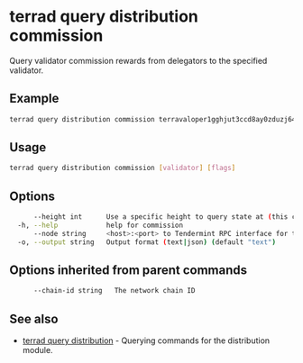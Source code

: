 # terrad query distribution commission

Query validator commission rewards from delegators to the specified validator.

## Example

```sh Terrad
terrad query distribution commission terravaloper1gghjut3ccd8ay0zduzj64hwre2fxs9ldmqhffj
```

## Usage

```sh Terrad
terrad query distribution commission [validator] [flags]
```

## Options

```sh Terrad
      --height int      Use a specific height to query state at (this can error if the node is pruning state)
  -h, --help            help for commission
      --node string     <host>:<port> to Tendermint RPC interface for this chain (default "tcp://localhost:26657")
  -o, --output string   Output format (text|json) (default "text")
```

## Options inherited from parent commands

```sh Terrad
      --chain-id string   The network chain ID
```

## See also

* [terrad query distribution](./terrad_query_distribution.mdx)	 - Querying commands for the distribution module.


